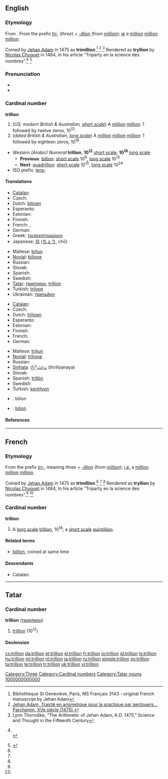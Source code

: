 {{also|Trillion}}
==English==
{{wikipedia|Long and short scales}}

===Etymology===
From {{etyl|fr}} {{term|trillion|lang=fr}}. From the prefix ''[[tri-]]'' (''three'') + ''[[-illion]]'' (from [[million]]); [[ie]] a [[million]] [[million]] [[million]].

Coined by [[w:Jehan Adam|Jehan Adam]] in 1475 as '''trimillion'''.<ref name="genevieve">Bibliothèque St Geneviève, Paris, MS Français 3143 - original French manuscript by Jehan Adam</ref> <ref name="parchemin">[http://www-bsg.univ-paris1.fr/la_reserve/expos/sciences/savants2.htm Jehan Adam, Traicté en arismetique pour la practique par gectouers… Parchemin. XVe siècle (1475).]</ref> <ref name="thorndike">Lynn Thorndike, “The Arithmetic of Jehan Adam, A.D. 1475,” Science and Thought in the Fifteenth Century</ref>
Rendered as '''tryllion''' by [[w:Nicolas Chuquet|Nicolas Chuquet]] in 1484, in his article “Triparty en la science des nombres”.<ref name="Chuquet1">
{{cite book
  | last = Chuquet
  | first = Nicolas
  | authorlink =
  | coauthors =
  | title = Triparty en la science des nombres (ISSN 9012-9458)
  | publisher = Aristide Marre, Bologna (Italy), 1880
  | date = written 1484, published 1880
  | location =
  | pages =
  | url =
  | doi =
  | id =
  | isbn = }}
<br>
{{cite web
  | last = &nbsp;&nbsp;&nbsp;Idem
  | first =
  | authorlink =
  | coauthors =
  | title =  Nicolas Chuquet's manuscript
  | work =
  | publisher = Published by www.miakinen.net
  | date =
  | url = http://www.miakinen.net/vrac/nombres#lettres_zillions
  | format =
  | doi =
  | accessdate = 2008-03-01}}
</ref> <ref name="Chuquet2">
{{cite web
  | last = Idem
  | first =
  | authorlink =
  | coauthors =
  | title =  Nicolas Chuquet's chapter
  | work =
  | publisher = Transcription by Michael Florencetime
  | date =
  | url = http://hexadecimal.florencetime.net/chuquet/triparty.htm
  | format =
  | doi =
  | accessdate = 2008-03-01}}
</ref>

===Pronunciation===
* {{audio|en-us-trillion.ogg|Audio (US)}}
* {{rhymes|ɪljən}}

===Cardinal number===
'''trillion'''

# (''US; modern British & Australian, [[w:Long and short scales|short scale]]'') A [[million]] [[million]]: 1 followed by twelve zeros, 10<sup>12</sup>.
# (''dated British & Australian, [[w:Long and short scales|long scale]]'') A [[million]] [[million]] [[million]]: 1 followed by eighteen zeros, 10<sup>18</sup>.

* ''Western (Arabic) Numeral'' '''trillion''', '''10<sup>12</sup>''' [[w:Long and short scales|short scale]], '''10<sup>18</sup>''' [[w:Long and short scales|long scale]]
** '''Previous''': [[billion]]: [[w:Long and short scales|short scale]] 10<sup>9</sup>, [[w:Long and short scales|long scale]] 10<sup>12</sup>
** '''Next''': [[quadrillion]]: [[w:Long and short scales|short scale]] 10<sup>15</sup>, [[w:Long and short scales|long scale]] 10<sup>24</sup>
* ISO prefix: [[tera-]]

====Translations====
{{trans-top|a million million, 10<sup>12</sup>}}
* [[Catalan]]: {{t-|ca|bilió}}
* Czech: {{t-|cs|bilión|m}}
* Dutch: [[biljoen]]
* Esperanto: {{t-|eo|duiliono|xs=Esperanto}}
* Estonian: {{t-|et|biljon}}
* Finnish: {{t+|fi|biljoona}}
* French: {{t+|fr|billion}}, {{t+|fr|trillion}}
* German: {{t+|de|Billion}}
* Greek: [[τρισεκατομμύριο]] {{n}}
* Japanese: [[兆]] ([[ちょう]], chō)
{{trans-mid}}
* Maltese: [[biljun]]
* [[Novial]]: [[bilione]]
* Russian: {{t+|ru|триллион|m|tr=trillión|sc=Cyrl}}
* Slovak: {{t-|sk|bilión|m}}
* Spanish: {{t+|es|billón|m}}
* Swedish: {{t+|sv|biljon|c}}
* [[Tatar]]: [[триллион#Tatar|триллион]], [[trillion#Tatar|trillion]]
* Turkish: [[trilyon]]
* Ukrainian: [[трильйон]]
{{trans-bottom}}

{{trans-top|a million million million, 10<sup>18</sup>}}
* [[Catalan]]: {{t|ca|triliο}}
* Czech: {{t-|cs|trilión|m}}
* Dutch: [[triljoen]]
* Esperanto: {{t-|eo|triiliono|xs=Esperanto}}
* Estonian: {{t-|et|triljon}}
* Finnish: {{t+|fi|triljoona}}
* French: {{t+|fr|trillion}}
* German: {{t+|de|Trillion}}
{{trans-mid}}
* Maltese: [[triljun]]
* [[Novial]]: [[trilione]]
* Russian: {{t+|ru|квинтиллион|m|tr=kvintillión|sc=Cyrl}}
* [[Sinhala]]: [[ත්‍රිලියනය]] (thriliyanaya)
* Slovak: {{t-|sk|trilión|m}}
* Spanish: [[trillón]] {{m}}
* Swedish: {{t+|sv|triljon|c}}
* Turkish: [[kentilyon]]
{{trans-bottom}}

{{checktrans}}
* {{ttbc|Bosnian}}: bilion {{m}}
* {{ttbc|Romanian}}: [[bilion]] {{n}}

====References====

[[Category:Three]]

----

==French==

===Etymology===
From the prefix ''[[tri-]]'', meaning ''three'' + ''[[-illion]]'' (from [[million]]); [[i.e.]] a [[million]] [[million]] [[million]].

Coined by [[w:Jehan Adam|Jehan Adam]] in 1475 as '''trimillion'''.<ref name="genevieve" /> <ref name="parchemin" /> <ref name="thorndike" />
Rendered as '''tryllion''' by [[w:Nicolas Chuquet|Nicolas Chuquet]] in 1484, in his article “Triparty en la science des nombres”.<ref name="Chuquet1" /> <ref name="Chuquet2" />

===Cardinal number===
'''trillion'''

# A [[w:Long and short scales|long scale]] [[trillion#English|trillion]], 10<sup>18</sup>; a [[w:Long and short scales|short scale]] [[quintillion]].

====Related terms====
* [[billion]], coined at same time

====Descendants====
* Catalan: {{l|ca|trilió}}

----

==Tatar==

===Cardinal number===
'''trillion''' ([[триллион]])

# {{cardinal|lang=tt}} [[trillion]] (10<sup>12</sup>)

====Declension====
{{crh-latin-noun|nıñ|ga|nı|da|nan}}

[[Category:Cardinal numbers]]
[[Category:Tatar nouns]]
[[Category:tt:Cardinal numbers|1000000000000]]

[[cs:trillion]]
[[da:trillion]]
[[et:trillion]]
[[el:trillion]]
[[fr:trillion]]
[[io:trillion]]
[[id:trillion]]
[[lo:trillion]]
[[hu:trillion]]
[[ml:trillion]]
[[nl:trillion]]
[[ja:trillion]]
[[ru:trillion]]
[[simple:trillion]]
[[sv:trillion]]
[[ta:trillion]]
[[te:trillion]]
[[tr:trillion]]
[[uk:trillion]]
[[vi:trillion]]